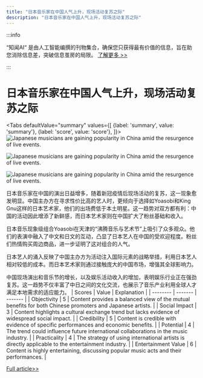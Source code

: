 ```yaml
---
title: "日本音乐家在中国人气上升，现场活动复苏之际"
description: "日本音乐家在中国人气上升，现场活动复苏之际"
---
```



:::info

“知闻AI“ 是由人工智能编撰的刊物集合，确保您只获得最有价值的信息，旨在助您消除信息差，突破信息茧房的局限。  [了解更多 >>](/zh-Hans/docs/guides)

:::

# 日本音乐家在中国人气上升，现场活动复苏之际


<Tabs
	defaultValue="summary"
	values={[
	{label: 'summary', value: 'summary'},
	{label: 'score', value: 'score'},
]}>
<TabItem value="summary">
<img
  src="https://image.informedainews.com/2024/06/Ent-574-1717983530-0.jpg"
  alt="Japanese musicians are gaining popularity in China amid the resurgence of live events."
/>

<img
  src="https://image.informedainews.com/2024/06/Ent-n8E-1717983530-1.jpg"
  alt="Japanese musicians are gaining popularity in China amid the resurgence of live events."
/>

<img
  src="https://image.informedainews.com/2024/06/Ent-xXv-1717983530-2.jpg"
  alt="Japanese musicians are gaining popularity in China amid the resurgence of live events."
/>



日本音乐家在中国的演出日益增多，随着新冠疫情后现场活动的复苏，这一现象愈发明显。中国主办方在寻求性价比高的艺人时，更倾向于选择如Yoasobi和King Gnu这样的日本艺术家，他们的出场费低于本土明星。这一趋势对双方都有利：中国的活动因此增添了新鲜感，而日本艺术家则在中国扩大了粉丝基础和收入。

日本音乐现象级组合Yoasobi在天津的“沸腾音乐与艺术节”上吸引了众多观众。他们的表演中融入了中文和日文的互动，凸显了日本艺人在中国的受欢迎程度。粉丝们热情购买周边商品，进一步证明了这对组合的人气。

日本艺人的涌入反映了中国主办方为活动注入国际元素的战略举措，利用日本艺人相对较低的成本。而日本艺术家则通过接触庞大的中国市场，增强其全球影响力。

中国现场演出和音乐节的增长，以及娱乐活动收入的增加，表明娱乐行业正在强劲复苏。这一趋势不仅丰富了中日之间的文化交流，也展示了音乐产业利用全球人才满足本地需求的适应能力。
</TabItem>
<TabItem value="score">
	| Scores     | Value   | Explanation |
	| -------- | ------- | ------- |
	| Objectivity  | 5    | Content provides a balanced view of the mutual benefits for both Chinese promoters and Japanese artists.    |
	| Social Impact | 3     | Content highlights a cultural exchange trend but lacks evidence of widespread social impact.    |
	| Credibility    | 5    | Content is credible with evidence of specific performances and economic benefits.    |
	| Potential    | 4    | The trend could influence future international collaborations in the music industry.    |
	| Practicality    | 4    | The strategy of using international artists is directly applicable to the entertainment industry.    |
	| Entertainment Value    | 6    | Content is highly entertaining, discussing popular music acts and their performances.    |
</TabItem>
</Tabs>

[Full article>>](https://asia.nikkei.com/Business/Media-Entertainment/More-Japanese-musicians-perform-in-China-as-live-events-return)
